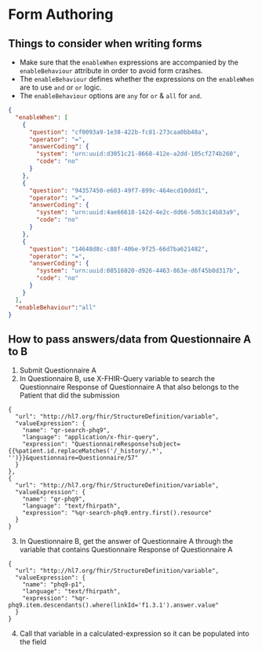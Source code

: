 # Form Authoring

## Things to consider when writing forms
- Make sure that the `enableWhen` expressions are accompanied by the `enableBehaviour` attribute in order to avoid form crashes.
- The `enableBehaviour` defines whether the expressions on the `enableWhen` are to use `and` or `or` logic.
- The `enableBehaviour` options are `any` for `or` & `all` for `and`.

```json
{
  "enableWhen": [
    {
      "question": "cf0093a9-1e38-422b-fc81-273caa0bb48a",
      "operator": "=",
      "answerCoding": {
        "system": "urn:uuid:d3051c21-8668-412e-a2dd-105cf274b260",
        "code": "no"
      }
    },
    {
      "question": "94357450-e603-49f7-899c-464ecd10ddd1",
      "operator": "=",
      "answerCoding": {
        "system": "urn:uuid:4ae66618-142d-4e2c-dd66-5d63c14b83a9",
        "code": "no"
      }
    },
    {
      "question": "14648d8c-c88f-40be-9f25-66d7ba621482",
      "operator": "=",
      "answerCoding": {
        "system": "urn:uuid:08516020-d926-4463-863e-d6f45b0d317b",
        "code": "no"
      }
    }
  ],
  "enableBehaviour":"all"
}
```

## How to pass answers/data from Questionnaire A to B
1. Submit Questionnaire A
2. In Questionnaire B, use X-FHIR-Query variable to search the Questionnaire Response of Questionnaire A that also belongs to the Patient that did the submission
```
{
  "url": "http://hl7.org/fhir/StructureDefinition/variable",
  "valueExpression": {
    "name": "qr-search-phq9",
    "language": "application/x-fhir-query",
    "expression": "QuestionnaireResponse?subject={{%patient.id.replaceMatches('/_history/.*', '')}}&questionnaire=Questionnaire/57"
  }
},
{
  "url": "http://hl7.org/fhir/StructureDefinition/variable",
  "valueExpression": {
    "name": "qr-phq9",
    "language": "text/fhirpath",
    "expression": "%qr-search-phq9.entry.first().resource"
  }
}
```
3. In Questionnaire B, get the answer of Questionnaire A through the variable that contains Questionnaire Response of Questionnaire A
```
{
  "url": "http://hl7.org/fhir/StructureDefinition/variable",
  "valueExpression": {
    "name": "phq9-p1",
    "language": "text/fhirpath",
    "expression": "%qr-phq9.item.descendants().where(linkId='f1.3.1').answer.value"
  }
}
```
4. Call that variable in a calculated-expression so it can be populated into the field